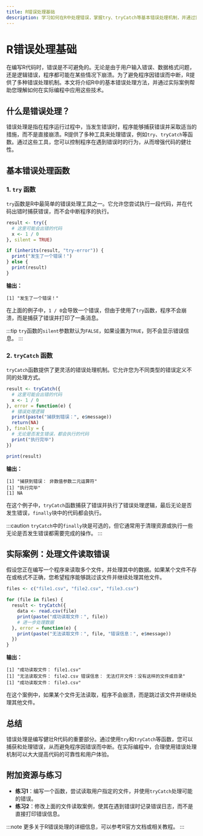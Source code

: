```yaml
---
title: R错误处理基础
description: 学习如何在R中处理错误，掌握try、tryCatch等基本错误处理机制，并通过实际案例理解其应用场景。
---
```


# R错误处理基础

在编写R代码时，错误是不可避免的。无论是由于用户输入错误、数据格式问题，还是逻辑错误，程序都可能在某些情况下崩溃。为了避免程序因错误而中断，R提供了多种错误处理机制。本文将介绍R中的基本错误处理方法，并通过实际案例帮助您理解如何在实际编程中应用这些技术。

## 什么是错误处理？

错误处理是指在程序运行过程中，当发生错误时，程序能够捕获错误并采取适当的措施，而不是直接崩溃。R提供了多种工具来处理错误，例如`try`、`tryCatch`等函数。通过这些工具，您可以控制程序在遇到错误时的行为，从而增强代码的健壮性。

## 基本错误处理函数

### 1. `try` 函数

`try`函数是R中最简单的错误处理工具之一。它允许您尝试执行一段代码，并在代码出错时捕获错误，而不会中断程序的执行。

```r
result <- try({
  # 这里可能会出错的代码
  x <- 1 / 0
}, silent = TRUE)

if (inherits(result, "try-error")) {
  print("发生了一个错误！")
} else {
  print(result)
}
```

**输出：**
```
[1] "发生了一个错误！"
```

在上面的例子中，`1 / 0`会导致一个错误，但由于使用了`try`函数，程序不会崩溃，而是捕获了错误并打印了一条消息。

:::tip
`try`函数的`silent`参数默认为`FALSE`，如果设置为`TRUE`，则不会显示错误信息。
:::

### 2. `tryCatch` 函数

`tryCatch`函数提供了更灵活的错误处理机制。它允许您为不同类型的错误定义不同的处理方式。

```r
result <- tryCatch({
  # 这里可能会出错的代码
  x <- 1 / 0
}, error = function(e) {
  # 错误处理逻辑
  print(paste("捕获到错误：", e$message))
  return(NA)
}, finally = {
  # 无论是否发生错误，都会执行的代码
  print("执行完毕")
})

print(result)
```

**输出：**
```
[1] "捕获到错误： 非数值参数二元运算符"
[1] "执行完毕"
[1] NA
```

在这个例子中，`tryCatch`函数捕获了错误并执行了错误处理逻辑，最后无论是否发生错误，`finally`块中的代码都会执行。

:::caution
`tryCatch`中的`finally`块是可选的，但它通常用于清理资源或执行一些无论是否发生错误都需要完成的操作。
:::

## 实际案例：处理文件读取错误

假设您正在编写一个程序来读取多个文件，并处理其中的数据。如果某个文件不存在或格式不正确，您希望程序能够跳过该文件并继续处理其他文件。

```r
files <- c("file1.csv", "file2.csv", "file3.csv")

for (file in files) {
  result <- tryCatch({
    data <- read.csv(file)
    print(paste("成功读取文件：", file))
    # 进一步处理数据
  }, error = function(e) {
    print(paste("无法读取文件：", file, "错误信息：", e$message))
  })
}
```

**输出：**
```
[1] "成功读取文件： file1.csv"
[1] "无法读取文件： file2.csv 错误信息： 无法打开文件：没有这样的文件或目录"
[1] "成功读取文件： file3.csv"
```

在这个案例中，如果某个文件无法读取，程序不会崩溃，而是跳过该文件并继续处理其他文件。

## 总结

错误处理是编写健壮R代码的重要部分。通过使用`try`和`tryCatch`等函数，您可以捕获和处理错误，从而避免程序因错误而中断。在实际编程中，合理使用错误处理机制可以大大提高代码的可靠性和用户体验。

## 附加资源与练习

- **练习1**：编写一个函数，尝试读取用户指定的文件，并使用`tryCatch`处理可能的错误。
- **练习2**：修改上面的文件读取案例，使其在遇到错误时记录错误日志，而不是直接打印错误信息。

:::note
更多关于R错误处理的详细信息，可以参考R官方文档或相关教程。
:::